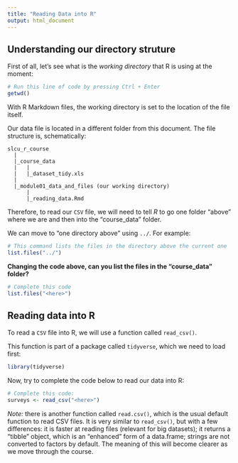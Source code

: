 ```yaml
---
title: "Reading Data into R"
output: html_document
---
```


## Understanding our directory struture

First of all, let's see what is the _working directory_ that R is using at the 
moment:

```r
# Run this line of code by pressing Ctrl + Enter
getwd()
```

With R Markdown files, the working directory is set to the location of the file 
itself.

Our data file is located in a different folder from this document. The file 
structure is, schematically:

```
slcu_r_course
  |
  |_course_data
  |   |
  |   |_dataset_tidy.xls
  |
  |_module01_data_and_files (our working directory)
      |
      |_reading_data.Rmd
```

Therefore, to read our `CSV` file, we will need to tell _R_ to go one 
folder "above" where we are and then into the "course_data" folder. 

We can move to "one directory above" using `../`. For example:

```r
# This command lists the files in the directory above the current one
list.files("../")
```

**Changing the code above, can you list the files in the "course_data" folder?**

```r
# Complete this code
list.files("<here>")
```


## Reading data into R

To read a `CSV` file into R, we will use a function called `read_csv()`. 

This function is part of a package called `tidyverse`, which we need to load 
first:

```r
library(tidyverse)
```

Now, try to complete the code below to read our data into R:

```r
# Complete this code:
surveys <- read_csv("<here>")
```

_Note:_ there is another function called `read.csv()`, which is the usual 
default function to read CSV files. It is very similar to `read_csv()`, but 
with a few differences: it is faster at reading files (relevant for big 
datasets); it returns a "tibble" object, which is an "enhanced" form of a 
data.frame; strings are not converted to factors by default. The meaning of this 
will become clearer as we move through the course.

